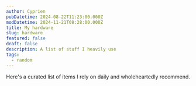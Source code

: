 ```yaml
---
author: Cyprien
pubDatetime: 2024-08-22T11:23:00.000Z
modDatetime: 2024-11-21T08:28:00.000Z
title: My hardware
slug: hardware
featured: false
draft: false
description: A list of stuff I heavily use
tags:
  - random
---
```



<p>
  Here's a curated list of items I rely on daily and wholeheartedly recommend.
</p>

<InventoryList>
  <InventoryItem
    href="https://www.apple.com/macbook-air/"
    img="/assets/images/inventory/macbook.png"
    alt="macbook air"
    title='Macbook Air 13" M2'
    description="The performance/battery life/size ratio is unbeatable."
  />

  <InventoryItem
    href="https://www.apple.com/shop/buy-iphone/iphone-14"
    img="/assets/images/inventory/iphone.png"
    alt="iphone"
    title="iPhone 16 Pro"
    description="Upgraded from an iPhone 14 mainly for the camera. I'm very happy with it."
  />

  <InventoryItem
    href="https://www.apple.com/airpods-pro/"
    img="/assets/images/inventory/airpods.png"
    alt="airpods pro"
    title="Airpods Pro 2"
    description="Best headphones when in the Apple ecosystem."
  />

  <InventoryItem
    href="https://www.anker.com/products/a1654-maggo-6600mah-qi2-batterie-externe-magsafe-compatible"
    img="/assets/images/inventory/battery.png"
    alt="anker battery"
    title="Anker battery"
    description="Indispensable for extended periods without access to power outlets."
  />

  <InventoryItem
    href="https://www.logitech.com/products/mice/mx-vertical-ergonomic-mouse.910-005448.html"
    img="/assets/images/inventory/mouse.png"
    alt="logitech mouse"
    title="Logitech MX Vertical"
    description="The only mouse that doesn't hurt my wrist after long days of work."
  />

  <InventoryItem
    href="https://www.apple.com/airtag/"
    img="/assets/images/inventory/airtag.png"
    alt="airtag"
    title="AirTag"
    description="I've pretty much never lost anything, but these are a peace of mind to have on important stuff."
  />

  <InventoryItem
    href="https://www.amazon.fr/kindle-paperwhite-16-gb-desormais-dote-dun-ecran-68-et-dun-eclairage-chaud-reglable-sans-publicites/dp/B09TMF6742/"
    img="/assets/images/inventory/kindle.png"
    alt="kindle"
    title="Kindle Paperwhite"
    description="I use it 80% of the time when reading. And to be honest, I prefer reading on it than real paper."
  />

  <InventoryItem
    href="https://www.belkin.com/station-d%27accueil-universelle-usb-creg-triple%C2%A0affichage/P-INC007.html"
    img="/assets/images/inventory/belkin-hub.png"
    alt="belkin hub"
    title="Belkin USB-C hub"
    description="Too expensive, but allows me to plug my 3 screens into my MacBook with only one USB-C cable."
  />

  <InventoryItem
    href="https://www.apple.com/apple-tv-4k/"
    img="/assets/images/inventory/apple-tv.png"
    alt="apple tv"
    title="Apple TV 4K"
    description="Perfect when you are in the Apple ecosystem to upgrade a basic TV."
  />

  <InventoryItem
    href="https://www.sonos.com/shop/amp"
    img="/assets/images/inventory/sonos-amp.png"
    alt="sonos amp"
    title="Sonos Amp"
    description="Perfect bridge between my old hi-fi system and modernity."
  />

  <InventoryItem
    href="https://dreametech.com/products/dreamebot-l10s-ultra"
    img="/assets/images/inventory/dreame-l10s.png"
    alt="dreame l10s"
    title="Dreame L10s Ultra"
    description="Saves so much time, and the comfort of always coming back to a clean house is truly awesome."
  />

  <InventoryItem
    href="https://www.withings.com/body-smart"
    img="/assets/images/inventory/withings-body-smart.png"
    alt="withings body smart"
    title="Withings Body Smart"
    description="The precision is always average on this kind of device, but it gives a good overview of changes over time."
  />

  <InventoryItem
    href="https://www.garmin.com/p/621802"
    img="/assets/images/inventory/garmin.png"
    alt="garmin instinct"
    title="Garmin Instinct"
    description="Best sport watch for the money. I use it every day as a smartwatch and for running, cycling, etc."
  />

  <InventoryItem
    href="https://www.orbea.com/fr-fr/velos/ville/vector/cat/vector-20-2024"
    img="/assets/images/inventory/orbea-vector-20.png"
    alt="orbea vector 20"
    title="Orbea Vector 20"
    description="Very good bike for the price. I use it only for commuting (I have a dedicated road bike for sport sessions)."
  />

  <InventoryItem
    href="https://www.amazon.fr/Fujifilm-X-t20-corps-Silver-Garantie/dp/B01MR7NW99/"
    img="/assets/images/inventory/fuji-xt20.png"
    alt="fuji xt20"
    title="Fuji XT20"
    description="Pretty old but still a very good camera. I use it mostly for travel photography."
  />

</InventoryList>
